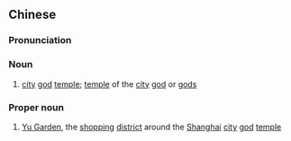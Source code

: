 {{also|城隍庙}}
==Chinese==
{{wikipedia|city god temple}}
{{wikipedia|Yuyuan Tourist Mart}}
{{zh-forms|s=城隍庙|type=21|[[city]] [[god]]|[[temple]]}}
===Pronunciation===
{{zh-pron
|m=chénghuángmiào
|cat=n
}}
===Noun===
{{zh-noun}}
# {{label|zh|religion}} [[city]] [[god]] [[temple]]; [[temple]] of the [[city]] [[god]] or [[god]]s

===Proper noun===
{{zh-proper noun}}
# [[Yu Garden]], the [[shopping]] [[district]] around the [[Shanghai]] [[city]] [[god]] [[temple]]